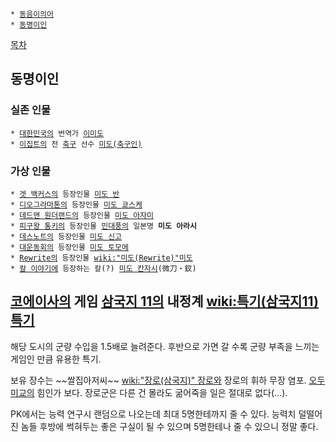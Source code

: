  * [[동음이의어]]
 * [[동명이인]]

[[목차]]

== 동명이인 ==
=== 실존 인물 ===
 * [[대한민국]]의 번역가 [[이미도]]
 * [[이집트]]의 전 [[축구]] 선수 [[미도(축구인)]]

=== 가상 인물 ===
 * [[겟 백커스]]의 등장인물 [[미도 반]]
 * [[디오그라마톤]]의 등장인물 [[미도 쿄스케]]
 * [[데드맨 원더랜드]]의 등장인물 [[미도 아자미]]
 * [[피구왕 통키]]의 등장인물 [[민대풍]]의 일본명 '''미도 아라시'''
 * [[데스노트]]의 등장인물 [[미도 신고]]
 * [[대운동회]]의 등장인물 [[미도 토모에]]
 * [[Rewrite]]의 등장인물 [[wiki:"미도(Rewrite)"미도]]
 * [[칼 이야기]]에 등장하는 칼(?) [[미도 칸자시]](微刀・釵)

== [[코에이]]사의 게임 [[삼국지 11]]의 내정계 [[wiki:특기(삼국지11) 특기]] ==
해당 도시의 군량 수입을 1.5배로 늘려준다. 후반으로 가면 갈 수록 군량 부족을 느끼는 게임인 만큼 유용한 특기.

보유 장수는 ~~쌀집아저씨~~ [[wiki:"장로(삼국지)" 장로]]와 장로의 휘하 무장 염포. [[오두미교]]의 힘인가 보다. 장로군은 다른 건 몰라도 굶어죽을 일은 절대로 없다(…).

PK에서는 능력 연구시 랜덤으로 나오는데 최대 5명한테까지 줄 수 있다. 능력치 덜떨어진 놈들 후방에 썩혀두는 좋은 구실이 될 수 있으며 5명한테나 줄 수 있으니 정말 좋다.

